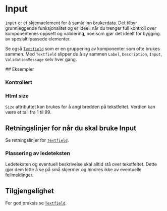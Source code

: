 
<Meta of={InputStories} />

# Input

`Input` er et skjemaelement for å samle inn brukerdata. Det tilbyr grunnleggende funksjonalitet og er ideell når du trenger full kontroll over komponentenes oppsett og validering, noe som gjør det ideelt for bygging av spesialtilpassede elementer.

Se også [`Textfield`](docs/components-textfield--docs) som er en gruppering av komponenter som ofte brukes sammen. Med `Textfield` slipper du å sy sammen `Label`, `Description`, `Input`, `ValidationMessage` selv hver gang.

<Primary />
<Controls />
## Eksempler

### Kontrollert

<Canvas of={InputStories.Controlled} />

### Html size

`Size` attributtet kan brukes for å angi bredden på tekstfeltet. Verdien kan være et tall fra 1 til 99.

<Canvas of={InputStories.HtmlSize} />

## Retningslinjer for når du skal bruke Input

Se retningslinjer for [`Textfield`](docs/komponenter-textfield--docs).

### Plassering av ledeteksten

Ledeteksten og eventuell beskrivelse skal alltid stå over tekstfeltet. Dette gjør dem lette å se på små skjermer og hindres ikke av eventuelle feilmeldinger.

## Tilgjengelighet

For god praksis se [`Textfield`](docs/komponenter-textfield--docs).
